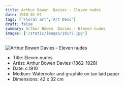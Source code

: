 ```yaml
---
title: Arthur Bowen  Davies - Eleven nudes
date: 1910-01-01
tags: ['Floral art','Art Deco']
draft: false
summary: Arthur Bowen  Davies - Eleven nudes
images: ['/static/images/10177.jpg']
---
```


![Arthur Bowen  Davies - Eleven nudes](/static/images/10177.jpg)

* Title: Eleven nudes
* Artist: Arthur Bowen  Davies (1862-1928)
* Date: c.1910
* Medium: Watercolor and graphite on tan laid paper
* Dimensions: 42 x 32 cm


